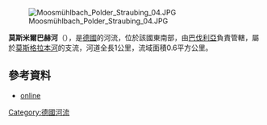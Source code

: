 {{Coord|48.88942|N|12.52554|E|display=title}}
[[Image:Moosmühlbach_Polder_Straubing_04.JPG|right]]

'''莫斯米爾巴赫河'''（{{lang-de|Moosmühlbach}}），是[[德國|德國]]的河流，位於該國東南部，由[[巴伐利亞|巴伐利亞]]負責管轄，屬於[[莫斯格拉本河_(多瑙河支流)|莫斯格拉本河]]的支流，河道全長1公里，流域面積0.6平方公里。

==參考資料==
* [https://books.google.de/books?id=zrZTAAAAcAAJ&pg=RA1-PA170&lpg=RA1-PA170&dq=moosm%C3%BChle+straubing&source=bl&ots=R8MiwAU-mn&sig=rmQU7ki89j_WFlX02iz1j0ZCfhI&hl=de&sa=X&ved=0CEgQ6AEwCDgeahUKEwiop5r6_vvGAhVBiSwKHSGpB6s#v=onepage&q=moosm%C3%BChle%20straubing&f=false online] {{Wayback|url=https://books.google.de/books?id=zrZTAAAAcAAJ&pg=RA1-PA170&lpg=RA1-PA170&dq=moosm%C3%BChle+straubing&source=bl&ots=R8MiwAU-mn&sig=rmQU7ki89j_WFlX02iz1j0ZCfhI&hl=de&sa=X&ved=0CEgQ6AEwCDgeahUKEwiop5r6_vvGAhVBiSwKHSGpB6s#v=onepage&q=moosm%C3%BChle%20straubing&f=false |date=20180708162457 }}

{{Germany-geo-stub}}
[[Category:德國河流|Category:德國河流]]